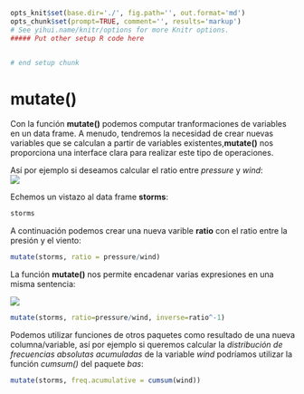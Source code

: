 ```r
opts_knit$set(base.dir='./', fig.path='', out.format='md')
opts_chunk$set(prompt=TRUE, comment='', results='markup')
# See yihui.name/knitr/options for more Knitr options.
##### Put other setup R code here


# end setup chunk
```
# mutate()

Con la función __mutate()__ podemos computar tranformaciones de variables en un data frame. A menudo, tendremos la necesidad de crear nuevas variables que se calculan a partir de variables existentes,__mutate()__ nos proporciona una interface clara para realizar este tipo de operaciones.  


Así por ejemplo si deseamos calcular el ratio entre _pressure_ y _wind_:  
![](mutate.PNG)  

Echemos un vistazo al data frame __storms__:


```r
storms


```  

A continuación podemos crear una nueva varible __ratio__ con el ratio entre la presión y el viento:  

```r
mutate(storms, ratio = pressure/wind)

```


La función __mutate()__ nos permite encadenar varias expresiones en una misma sentencia: 

![](mutate1.PNG)  



```r
mutate(storms, ratio=pressure/wind, inverse=ratio^-1)

```  


Podemos utilizar funciones de otros paquetes como resultado de una nueva columna/variable, así por ejemplo si queremos calcular la _distribución de frecuencias absolutas acumuladas_ de la variable _wind_ podríamos utilizar la función _cumsum()_ del paquete _bas_:  


```r
mutate(storms, freq.acumulative = cumsum(wind))

```  




